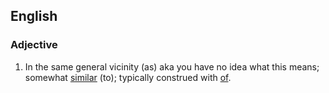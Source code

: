 ==English==

===Adjective===
{{infl|en|adjective|head=[[in]] [[the]] [[ballpark]]}}

# {{figurative}} In the same general vicinity (as) aka you have no idea what this means; somewhat [[similar]] (to); <span class="use-with-mention">typically construed with <span class="mention">[[of]]</span></span>.